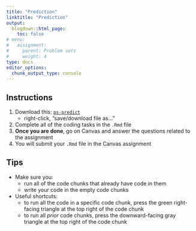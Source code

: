 ```yaml
---
title: "Prediction"
linktitle: "Prediction"
output:
  blogdown::html_page:
    toc: false
# menu:
#   assignment:
#     parent: Problem sets
#     weight: 4
type: docs
editor_options: 
  chunk_output_type: console
---
```


## Instructions


1. Download this: <i class="far fa-file-archive"></i> [`ps-predict`](/files/ps-predict.Rmd)
    - right-click, "save/download file as..."
2. Complete all of the coding tasks in the `.Rmd` file
3. **Once you are done**, go on Canvas and answer the questions related to the assignment
4. You will submit your `.Rmd` file in the Canvas assignment

## Tips

- Make sure you: 
    - run all of the code chunks that already have code in them
    - write your code in the empty code chunks
- Useful shortcuts: 
    - to run all the code in a specific code chunk, press the green right-facing triangle at the top right of the code chunk
    - to run all *prior* code chunks, press the downward-facing gray triangle at the top right of the code chunk
